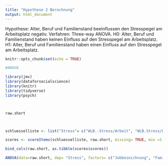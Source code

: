 ```yaml
---
title: "Hypothese 2 Berechnung"
output: html_document
---
```


Hypothese: Alter, Beruf und Familienstand beeinflussen den Stresspegel am Arbeitsplatz negativ. Verfahren: Three-way ANOVA. H0: Alter, Beruf und Familienstand haben keinen Einfluss auf den Stresspegel am Arbeitsplatz. H1: Alter, Beruf und Familienstand haben einen Einfluss auf den Stresspegel am Arbeitsplatz.

```r
knitr::opts_chunk$set(echo = TRUE)

#ANOVA

library(jmv)
library(dataforsocialscience)
library(knitr)
library(tidyverse)
library(psych)



raw.short



schluesselliste <- list("Stress"= c("WLB.-Stress/Arbeit", "WLB.Stress/Umgang"))

scores <- scoreItems(schluesselliste, raw.short, missing= TRUE, min =1, max=6)

bind_cols(raw.short, as.tibble(scores$scores))

ANOVA(data=raw.short, dep= "Stress", factors= c("Jobbezeichnung", "Familienstand."))


```


